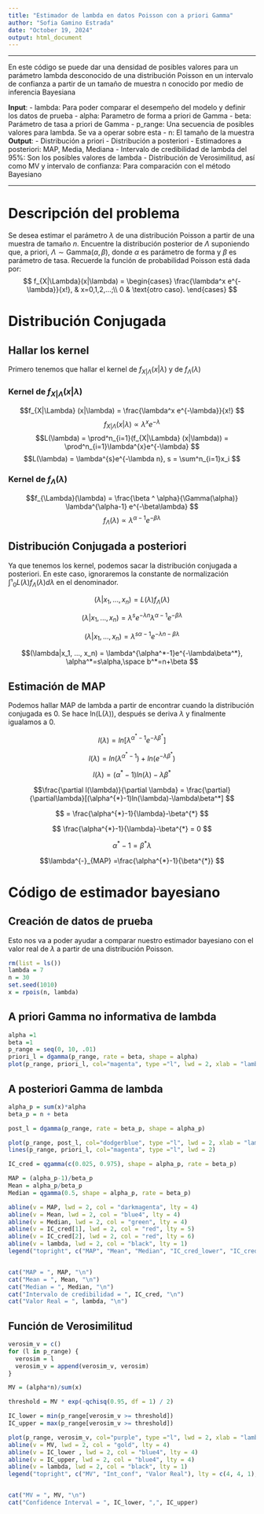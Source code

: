 ```yaml
---
title: "Estimador de lambda en datos Poisson con a priori Gamma"
author: "Sofia Gamino Estrada"
date: "October 19, 2024"
output: html_document
---
```

---

En este código se puede dar una densidad de posibles valores para un parámetro lambda desconocido de una distribución Poisson en un intervalo de confianza a partir de un tamaño de muestra n conocido por medio de inferencia Bayesiana

**Input**:
- lambda: Para poder comparar el desempeño del modelo y definir los datos de prueba 
- alpha: Parametro de forma a priori de Gamma
- beta: Parámetro de tasa a priori de Gamma
- p_range: Una secuencia de posibles valores para lambda. Se va a operar sobre esta
- n: El tamaño de la muestra 
**Output**: 
- Distribución a priori
- Distribución a posteriori
- Estimadores a posteriori: MAP, Media, Mediana
- Intervalo de credibilidad de lambda del 95%: Son los posibles valores de lambda
- Distribución de Verosimilitud, así como MV y intervalo de confianza: Para comparación con el método Bayesiano

---

# Descripción del problema
Se desea estimar el parámetro $\lambda$ de una distribución Poisson a partir de una muestra de tamaño $n$. Encuentre la distribución posterior de $\Lambda$ suponiendo que, a priori, $\Lambda\sim \text{Gamma}(\alpha, \beta)$, donde $\alpha$ es parámetro de forma y $\beta$ es parámetro de tasa. Recuerde la función de probabilidad Poisson está dada por:
$$ f_{X|\Lambda}(x|\lambda) = \begin{cases}
\frac{\lambda^x e^{-\lambda}}{x!}, & x=0,1,2,...;\\
0 & \text{otro caso}.
\end{cases}
$$

# Distribución Conjugada

## Hallar los kernel

Primero tenemos que hallar el kernel de $f_{X|\Lambda} (x|\lambda)$ y de $f_{\Lambda}(\lambda)$

### Kernel de $f_{X|\Lambda} (x|\lambda)$

$$f_{X|\Lambda} (x|\lambda) = 
\frac{\lambda^x e^{-\lambda}}{x!}
$$
$$f_{X|\Lambda} (x|\lambda) \propto \lambda^{x}e^{-\lambda}
$$
$$L(\lambda) = \prod^n_{i=1}(f_{X|\Lambda} (x|\lambda)) = \prod^n_{i=1}\lambda^{x}e^{-\lambda}
$$
$$L(\lambda) = \lambda^{s}e^{-\lambda n}, s = \sum^n_{i=1}x_i
$$

### Kernel de $f_{\Lambda}(\lambda)$

$$f_{\Lambda}(\lambda) = \frac{\beta ^ \alpha}{\Gamma(\alpha)} \lambda^{\alpha-1} e^{-\beta\lambda}
$$
$$f_{\Lambda}(\lambda) \propto \lambda^{\alpha-1}e^{-\beta\lambda}
$$

## Distribución Conjugada a posteriori
Ya que tenemos los kernel, podemos sacar la distribución conjugada a posteriori. En este caso, ignoraremos la constante de normalización $\int¹_{0}L(\lambda)f_{\Lambda}(\lambda)d\lambda$ en el denominador.

$$(\lambda|x_1, ..., x_n) = L(\lambda)f_{\Lambda}(\lambda)
$$

$$(\lambda|x_1, ..., x_n) = 
\lambda^{s}e^{-\lambda n}\lambda^{\alpha-1}e^{-\beta\lambda}
$$

$$(\lambda|x_1, ..., x_n) = \lambda^{s\alpha-1}e^{-\lambda n-\beta\lambda}
$$

$$(\lambda|x_1, ..., x_n) = 
\lambda^{\alpha^*-1}e^{-\lambda\beta^*}, \alpha^*=s\alpha,\space b^*=n+\beta
$$

## Estimación de MAP

Podemos hallar MAP de lambda a partir de encontrar cuando la distribución conjugada es 0. Se hace ln(L($\lambda$)), después se deriva $\lambda$ y finalmente igualamos a 0.

$$l(\lambda) = ln[\lambda^{\alpha^*-1}e^{-\lambda\beta^*}]
$$

$$l(\lambda) = ln(\lambda^{\alpha^{*}-1})+ln(e^{-\lambda\beta^*})
$$

$$l(\lambda) = (\alpha^{*}-1)ln(\lambda)-\lambda\beta^*
$$

$$\frac{\partial l(\lambda)}{\partial \lambda} = \frac{\partial}{\partial\lambda}[(\alpha^{*}-1)ln(\lambda)-\lambda\beta^*]
$$

$$ = \frac{\alpha^{*}-1}{\lambda}-\beta^{*}
$$

$$ \frac{\alpha^{*}-1}{\lambda}-\beta^{*} = 0
$$ 

$$\alpha^{*}-1 = \beta^{*}\lambda
$$

$$\lambda^{-}_{MAP} =\frac{\alpha^{*}-1}{\beta^{*}}
$$

# Código de estimador bayesiano

## Creación de datos de prueba
Esto nos va a poder ayudar a comparar nuestro estimador bayesiano con el valor real de $\lambda$ a partir de una distribución Poisson.

```r
rm(list = ls())
lambda = 7
n = 30
set.seed(1010)
x = rpois(n, lambda)

```


## A priori Gamma no informativa de lambda

```r
alpha =1
beta =1
p_range = seq(0, 10, .01)
priori_l = dgamma(p_range, rate = beta, shape = alpha)
plot(p_range, priori_l, col="magenta", type ="l", lwd = 2, xlab = "lambda", ylab = "f(lambda)", main = "Densidad a priori Gamma para lambda")
```

## A posteriori Gamma de lambda

```r
alpha_p = sum(x)*alpha
beta_p = n + beta

post_l = dgamma(p_range, rate = beta_p, shape = alpha_p)

plot(p_range, post_l, col="dodgerblue", type ="l", lwd = 2, xlab = "lambda", ylab = "f(lambda)", main = "Densidad a Posteriori vs a Priori")
lines(p_range, priori_l, col="magenta", type ="l", lwd = 2)

IC_cred = qgamma(c(0.025, 0.975), shape = alpha_p, rate = beta_p)

MAP = (alpha_p-1)/beta_p
Mean = alpha_p/beta_p
Median = qgamma(0.5, shape = alpha_p, rate = beta_p)

abline(v = MAP, lwd = 2, col = "darkmagenta", lty = 4)
abline(v = Mean, lwd = 2, col = "blue4", lty = 4)
abline(v = Median, lwd = 2, col = "green", lty = 4)
abline(v = IC_cred[1], lwd = 2, col = "red", lty = 5)
abline(v = IC_cred[2], lwd = 2, col = "red", lty = 6)
abline(v = lambda, lwd = 2, col = "black", lty = 1)
legend("topright", c("MAP", "Mean", "Median", "IC_cred_lower", "IC_cred_upper", "Real value"), lty = c(4, 4, 4, 5, 6, 1), col = c("darkmagenta", "blue4", "green", "red", "red", "black"))


cat("MAP = ", MAP, "\n")
cat("Mean = ", Mean, "\n")
cat("Median = ", Median, "\n")
cat("Intervalo de credibilidad = ", IC_cred, "\n")
cat("Valor Real = ", lambda, "\n")

```

## Función de Verosimilitud

```r

verosim_v = c()
for (l in p_range) {
  verosim = l
  verosim_v = append(verosim_v, verosim)
}

MV = (alpha*n)/sum(x) 

threshold = MV * exp(-qchisq(0.95, df = 1) / 2)

IC_lower = min(p_range[verosim_v >= threshold])
IC_upper = max(p_range[verosim_v >= threshold])

plot(p_range, verosim_v, col="purple", type ="l", lwd = 2, xlab = "lambda", ylab = "L(lambda)", main = "Gráfica de verosimilitud")
abline(v = MV, lwd = 2, col = "gold", lty = 4)
abline(v = IC_lower , lwd = 2, col = "blue4", lty = 4)
abline(v = IC_upper, lwd = 2, col = "blue4", lty = 4)
abline(v = lambda, lwd = 2, col = "black", lty = 1)
legend("topright", c("MV", "Int_conf", "Valor Real"), lty = c(4, 4, 1), col = c("gold", "blue4", "black"))


cat("MV = ", MV, "\n")
cat("Confidence Interval = ", IC_lower, ",", IC_upper)
```